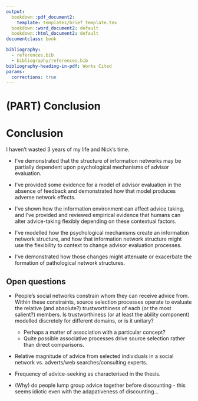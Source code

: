 ```yaml
---
output:
  bookdown::pdf_document2:
    template: templates/brief_template.tex
  bookdown::word_document2: default
  bookdown::html_document2: default
documentclass: book

bibliography: 
  - references.bib
  - bibliography/references.bib
bibliography-heading-in-pdf: Works Cited
params:
  corrections: true 
---
```


# (PART) Conclusion {-}

# Conclusion {#chapter-conclusion}
\adjustmtc 

<!-- 
We may also want to have chapters looking more into the choice-influence relationships, perhaps with experiments which examine both simultaneously. Additionally, we could perhaps look into framing effects for advice - anecdotally it's possible that, when asked to choose between two rewarding options, people prefer advisors who offer advice in terms of which option to take rather than which option to avoid, and vice-versa for negatively reinforcing options (c.f. Kahneman's framing effects/loss aversion/etc.).
-->

I haven't wasted 3 years of my life and Nick's time.

* I've demonstrated that the structure of information networks may be partially dependent upon psychological mechanisms of advisor evaluation. 

* I've provided some evidence for a model of advisor evaluation in the absence of feedback and demonstrated how that model produces adverse network effects. 

* I've shown how the information environment can affect advice taking, and I've provided and reviewed empirical evidence that humans can alter advice-taking flexibly depending on these contextual factors. 

* I've modelled how the psychological mechanisms create an information network structure, and how that information network structure might use the flexibility to context to change advisor evaluation processes. 

* I've demonstrated how those changes might attenuate or exacerbate the formation of pathological network structures. 

## Open questions

* People's social networks constrain whom they can receive advice from. Within these constraints, source selection processes operate to evaluate the relative (and absolute?) trustworthiness of each (or the most salient?) members. Is trustworthiness (or at least the ability component) modelled discretely for different domains, or is it unitary?  
    * Perhaps a matter of association with a particular concept?  
    * Quite possible associative processes drive source selection rather than direct comparisons.  
    
* Relative magnitude of advice from selected individuals in a social network vs. adverts/web searches/consulting experts.

* Frequency of advice-seeking as characterised in the thesis.

* (Why) do people lump group advice together before discounting - this seems idiotic even with the adapativeness of discounting...

\mccorrect{!TODO[Chronological account of advisor choice experiments. Perhaps in that chapter, perhaps appendix. Be nice + transparent to present stuff in best scientific order in thesis but have a record of the actual narrative.]}